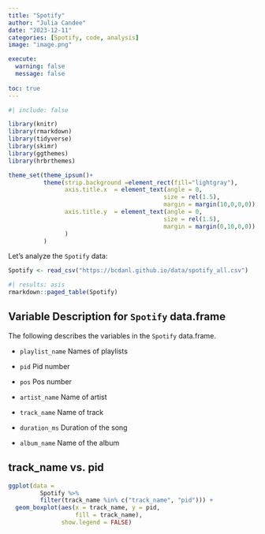 ```yaml
---
title: "Spotify"
author: "Julia Candee"
date: "2023-12-11"
categories: [Spotify, code, analysis]
image: "image.png"

execute: 
  warning: false
  message: false
  
toc: true
---
```


```r
#| include: false

library(knitr)
library(rmarkdown)
library(tidyverse)
library(skimr)
library(ggthemes)
library(hrbrthemes)

theme_set(theme_ipsum()+
          theme(strip.background =element_rect(fill="lightgray"),
                axis.title.x  = element_text(angle = 0,
                                            size = rel(1.5),
                                            margin = margin(10,0,0,0)),
                axis.title.y  = element_text(angle = 0,
                                            size = rel(1.5),
                                            margin = margin(0,10,0,0))
                )
          )
```

Let's analyze the `Spotify` data:

```r
Spotify <- read_csv("https://bcdanl.github.io/data/spotify_all.csv")
```


```r
#| results: asis
rmarkdown::paged_table(Spotify) 
```



## Variable Description for `Spotify` data.frame

The following describes the variables in the `Spotify` data.frame.


- `playlist_name`
Names of playlists

- `pid`
Pid number

- `pos`
Pos number

- `artist_name`
Name of artist

- `track_name`
Name of track

- `duration_ms`
Duration of the song

- `album_name`
Name of the album


## track_name vs. pid

```r
ggplot(data = 
         Spotify %>% 
         filter(track_name %in% c("track_name", "pid"))) +
  geom_boxplot(aes(x = track_name, y = pid, 
                   fill = track_name),
               show.legend = FALSE)

```


